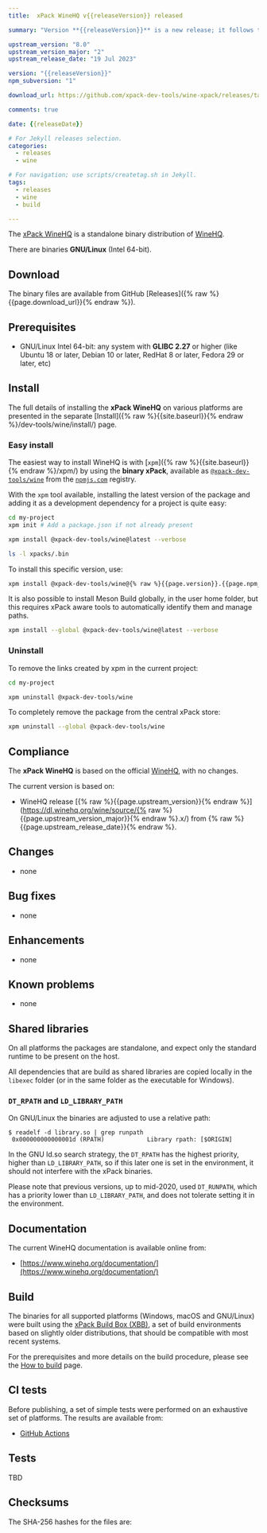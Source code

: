 ```yaml
---
title:  xPack WineHQ v{{releaseVersion}} released

summary: "Version **{{releaseVersion}}** is a new release; it follows the upstream release."

upstream_version: "8.0"
upstream_version_major: "2"
upstream_release_date: "19 Jul 2023"

version: "{{releaseVersion}}"
npm_subversion: "1"

download_url: https://github.com/xpack-dev-tools/wine-xpack/releases/tag/v{{releaseVersion}}/

comments: true

date: {{releaseDate}}

# For Jekyll releases selection.
categories:
  - releases
  - wine

# For navigation; use scripts/createtag.sh in Jekyll.
tags:
  - releases
  - wine
  - build

---
```


The [xPack WineHQ](https://xpack-dev-tools.github.io/dev-tools/wine-xpack/)
is a standalone binary distribution of
[WineHQ](https://www.winehq.org).

There are binaries **GNU/Linux** (Intel 64-bit).

## Download

The binary files are available from GitHub [Releases]({% raw %}{{page.download_url}}{% endraw %}).

## Prerequisites

- GNU/Linux Intel 64-bit: any system with **GLIBC 2.27** or higher
  (like Ubuntu 18 or later, Debian 10 or later, RedHat 8 or later,
  Fedora 29 or later, etc)

## Install

The full details of installing the **xPack WineHQ** on various platforms
are presented in the separate
[Install]({% raw %}{{site.baseurl}}{% endraw %}/dev-tools/wine/install/) page.

### Easy install

The easiest way to install WineHQ is with
[`xpm`]({% raw %}{{site.baseurl}}{% endraw %}/xpm/)
by using the **binary xPack**, available as
[`@xpack-dev-tools/wine`](https://www.npmjs.com/package/@xpack-dev-tools/wine)
from the [`npmjs.com`](https://www.npmjs.com) registry.

With the `xpm` tool available, installing
the latest version of the package and adding it as
a development dependency for a project is quite easy:

```sh
cd my-project
xpm init # Add a package.json if not already present

xpm install @xpack-dev-tools/wine@latest --verbose

ls -l xpacks/.bin
```

To install this specific version, use:

```sh
xpm install @xpack-dev-tools/wine@{% raw %}{{page.version}}.{{page.npm_subversion}}{% endraw %} --verbose
```

It is also possible to install Meson Build globally, in the user home folder,
but this requires xPack aware tools to automatically identify them and
manage paths.

```sh
xpm install --global @xpack-dev-tools/wine@latest --verbose
```

### Uninstall

To remove the links created by xpm in the current project:

```sh
cd my-project

xpm uninstall @xpack-dev-tools/wine
```

To completely remove the package from the central xPack store:

```sh
xpm uninstall --global @xpack-dev-tools/wine
```

## Compliance

The **xPack WineHQ** is based on the official
[WineHQ](https://www.winehq.org), with no changes.

The current version is based on:

- WineHQ release
[{% raw %}{{page.upstream_version}}{% endraw %}](https://dl.winehq.org/wine/source/{% raw %}{{page.upstream_version_major}}{% endraw %}.x/)
from {% raw %}{{page.upstream_release_date}}{% endraw %}.

## Changes

- none

## Bug fixes

- none

## Enhancements

- none

## Known problems

- none

## Shared libraries

On all platforms the packages are standalone, and expect only the standard
runtime to be present on the host.

All dependencies that are build as shared libraries are copied locally
in the `libexec` folder (or in the same folder as the executable for Windows).

### `DT_RPATH` and `LD_LIBRARY_PATH`

On GNU/Linux the binaries are adjusted to use a relative path:

```console
$ readelf -d library.so | grep runpath
 0x000000000000001d (RPATH)            Library rpath: [$ORIGIN]
```

In the GNU ld.so search strategy, the `DT_RPATH` has
the highest priority, higher than `LD_LIBRARY_PATH`, so if this later one
is set in the environment, it should not interfere with the xPack binaries.

Please note that previous versions, up to mid-2020, used `DT_RUNPATH`, which
has a priority lower than `LD_LIBRARY_PATH`, and does not tolerate setting
it in the environment.

## Documentation

The current WineHQ documentation is available online from:

- [https://www.winehq.org/documentation/](https://www.winehq.org/documentation/)

## Build

The binaries for all supported platforms
(Windows, macOS and GNU/Linux) were built using the
[xPack Build Box (XBB)](https://xpack.github.io/xbb/), a set
of build environments based on slightly older distributions, that should be
compatible with most recent systems.

For the prerequisites and more details on the build procedure, please see the
[How to build](https://github.com/xpack-dev-tools/wine-xpack/blob/xpack/README-BUILD.md) page.

## CI tests

Before publishing, a set of simple tests were performed on an exhaustive
set of platforms. The results are available from:

- [GitHub Actions](https://github.com/xpack-dev-tools/wine-xpack/actions/)

## Tests

TBD

## Checksums

The SHA-256 hashes for the files are:
